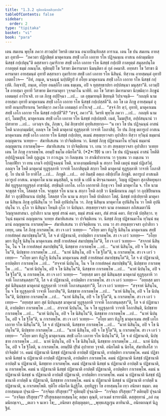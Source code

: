 ```yaml
---
title: "1.3.2 ทุติยอนิยตสิกฺขาปท"
tableOfContents: false
sidebar:
  order: 2
type: "tipitaka"
basket: "vi"
book: "para"
---
```



<DynamicBreadcrumb />

<Division number="452" book="para">

<Paragraph number="1829" book="para">
เตน สมเยน พุทฺโธ ภควา สาวตฺถิยํ วิหรติ เชตวเน อนาถปิณฺฑิกสฺส อาราเม. เตน โข ปน สมเยน อายสฺมา อุทายี—  “ภควตา ปฏิกฺขิตฺตํ มาตุคาเมน สทฺธิํ เอโก เอกาย รโห ปฏิจฺฉนฺเน อาสเน อลํกมฺมนิเย นิสชฺชํ กปฺเปตุนฺ”ติ ตสฺสาเยว กุมาริกาย สทฺธิํ เอโก เอกาย รโห นิสชฺชํ กปฺเปสิ กาลยุตฺตํ สมุลฺลปนฺโต กาลยุตฺตํ ธมฺมํ ภณนฺโต. ทุติยมฺปิ โข วิสาขา มิคารมาตา นิมนฺติตา ตํ กุลํ อคมาสิ. อทฺทสา โข วิสาขา มิคารมาตา อายสฺมนฺตํ อุทายิํ ตสฺสาเยว กุมาริกาย สทฺธิํ เอกํ เอกาย รโห นิสินฺนํ. ทิสฺวาน อายสฺมนฺตํ อุทายิํ เอตทโวจ—  “อิทํ, ภนฺเต, นจฺฉนฺนํ นปฺปติรูปํ ยํ อโยฺย มาตุคาเมน สทฺธิํ เอโก เอกาย รโห นิสชฺชํ กปฺเปติ. กิญฺจาปิ, ภนฺเต, อโยฺย อนตฺถิโก เตน ธมฺเมน, อปิ จ ทุสฺสทฺธาปยา อปฺปสนฺนา มนุสฺสา”ติ. เอวมฺปิ โข อายสฺมา อุทายี วิสาขาย มิคารมาตุยา วุจฺจมาโน นาทิยิ. อถ โข วิสาขา มิคารมาตา นิกฺขมิตฺวา ภิกฺขูนํ เอตมตฺถํ อาโรเจสิ. เย เต ภิกฺขู อปฺปิจฺฉา …เป…  เต อุชฺฌายนฺติ ขิยฺยนฺติ วิปาเจนฺติ—  “กถญฺหิ นาม อายสฺมา อุทายี มาตุคาเมน สทฺธิํ เอโก เอกาย รโห นิสชฺชํ กปฺเปสฺสตี”ติ.
</Paragraph>

<Paragraph number="1830" book="para">
อถ โข เต ภิกฺขู อายสฺมนฺตํ อุทายิํ อเนกปริยาเยน วิครหิตฺวา ภควโต เอตมตฺถํ อาโรเจสุํ …เป…  “สจฺจํ กิร ตฺวํ, อุทายิ, มาตุคาเมน สทฺธิํ เอโก เอกาย รโห นิสชฺชํ กปฺเปสี”ติ? “สจฺจํ, ภควา”ติ. วิครหิ พุทฺโธ ภควา …เป…  กถญฺหิ นาม ตฺวํ, โมฆปุริส, มาตุคาเมน สทฺธิํ เอโก เอกาย รโห นิสชฺชํ กปฺเปสฺสสิ. เนตํ, โมฆปุริส, อปฺปสนฺนานํ วา ปสาทาย …เป…  เอวญฺจ ปน, ภิกฺขเว, อิมํ สิกฺขาปทํ อุทฺทิเสยฺยาถ—
</Paragraph>

</Division>
<Division number="453" book="para">

<Paragraph number="1831" book="para">
<Emphasis>“น เหว โข ปน ปฏิจฺฉนฺนํ อาสนํ โหติ นาลงฺกมฺมนิยํ, อลญฺจ โข โหติ มาตุคามํ ทุฏฺฐุลฺลาหิ วาจาหิ โอภาสิตุํ. โย ปน ภิกฺขุ ตถารูเป อาสเน มาตุคาเมน สทฺธิํ เอโก เอกาย รโห นิสชฺชํ กปฺเปยฺย, ตเมนํ สทฺเธยฺยวจสา อุปาสิกา ทิสฺวา ทฺวินฺนํ ธมฺมานํ อญฺญตเรน วเทยฺย—  สํฆาทิเสเสน วา ปาจิตฺติเยน วา. นิสชฺชํ ภิกฺขุ ปฏิชานมาโน ทฺวินฺนํ ธมฺมานํ อญฺญตเรน กาเรตพฺโพ—  สํฆาทิเสเสน วา ปาจิตฺติเยน วา. เยน วา สา สทฺเธยฺยวจสา อุปาสิกา วเทยฺย เตน โส ภิกฺขุ กาเรตพฺโพ. อยมฺปิ ธมฺโม อนิยโต”</Emphasis>ติ. (*2*:<Emphasis>19</Emphasis>)
</Paragraph>

</Division>
<Division number="454" book="para">

<Paragraph number="1832" book="para">
<Emphasis>น เหว โข ปน ปฏิจฺฉนฺนํ อาสนํ โหตี</Emphasis>ติ อปฺปฏิจฺฉนฺนํ โหติ กุฏฺเฏน วา กวาเฏน วา กิลญฺเชน วา สาณิปากาเรน วา รุกฺเขน วา ถมฺเภน วา โกตฺถฬิยา วา เยน เกนจิ อปฺปฏิจฺฉนฺนํ โหติ.
</Paragraph>

<Paragraph number="1833" book="para">
<Emphasis>นาลงฺกมฺมนิยนฺ</Emphasis>ติ น สกฺกา โหติ เมถุนํ ธมฺมํ ปฏิเสวิตุํ.
</Paragraph>

<Paragraph number="1834" book="para">
<Emphasis>อลญฺจ โข โหติ มาตุคามํ ทุฏฺฐุลฺลาหิ วาจาหิ โอภาสิตุนฺ</Emphasis>ติ สกฺกา โหติ มาตุคามํ ทุฏฺฐุลฺลาหิ วาจาหิ โอภาสิตุํ.
</Paragraph>

<Paragraph number="1835" book="para">
<Emphasis>โย ปนา</Emphasis>ติ โย ยาทิโส …เป…  <Emphasis>ภิกฺขู</Emphasis>ติ …เป…  อยํ อิมสฺมิํ อตฺเถ อธิปฺเปโต ภิกฺขูติ.
</Paragraph>

<Paragraph number="1836" book="para">
<Emphasis>ตถารูเป อาสเน</Emphasis>ติ เอวรูเป อาสเน.
</Paragraph>

<Paragraph number="1837" book="para">
<Emphasis>มาตุคาโม</Emphasis> นาม มนุสฺสิตฺถี, น ยกฺขี น เปตี น ติรจฺฉานคตา, วิญฺญู ปฏิพลา สุภาสิตทุพฺภาสิตํ ทุฏฺฐุลฺลาทุฏฺฐุลฺลํ อาชานิตุํ.
</Paragraph>

<Paragraph number="1838" book="para">
<Emphasis>สทฺธินฺ</Emphasis>ติ เอกโต.
</Paragraph>

<Paragraph number="1839" book="para">
<Emphasis>เอโก เอกายา</Emphasis>ติ ภิกฺขุ เจว โหติ มาตุคาโม จ.
</Paragraph>

<Paragraph number="1840" book="para">
<Emphasis>รโห</Emphasis> นาม จกฺขุสฺส รโห, โสตสฺส รโห. <Emphasis>จกฺขุสฺส รโห</Emphasis> นาม น สกฺกา โหติ อกฺขิํ วา นิขณียมาเน ภมุกํ วา อุกฺขิปียมาเน สีสํ วา อุกฺขิปียมาเน ปสฺสิตุํ. <Emphasis>โสตสฺส รโห</Emphasis> นาม น สกฺกา โหติ ปกติกถา โสตุํ.
</Paragraph>

<Paragraph number="1841" book="para">
<Emphasis>นิสชฺชํ กปฺเปยฺยา</Emphasis>ติ มาตุคาเม นิสินฺเน ภิกฺขุ อุปนิสินฺโน วา โหติ อุปนิปนฺโน วา. ภิกฺขุ นิสินฺเน มาตุคาโม อุปนิสินฺโน วา โหติ อุปนิปนฺโน วา. อุโภ วา นิสินฺนา โหนฺติ อุโภ วา นิปนฺนา.
</Paragraph>

<Paragraph number="1842" book="para">
<Emphasis>สทฺเธยฺยวจสา</Emphasis> นาม อาคตผลา อภิสเมตาวินี วิญฺญาตสาสนา.
</Paragraph>

<Paragraph number="1843" book="para">
<Emphasis>อุปาสิกา</Emphasis> นาม พุทฺธํ สรณํ คตา, ธมฺมํ สรณํ คตา, สํฆํ สรณํ คตา.
</Paragraph>

<Paragraph number="1844" book="para">
<Emphasis>ทิสฺวา</Emphasis>ติ ปสฺสิตฺวา.
</Paragraph>

<Paragraph number="1845" book="para">
<Emphasis>ทฺวินฺนํ ธมฺมานํ อญฺญตเรน วเทยฺย สํฆาทิเสเสน วา ปาจิตฺติเยน วา</Emphasis>. นิสชฺชํ ภิกฺขุ ปฏิชานมาโน ทฺวินฺนํ ธมฺมานํ อญฺญตเรน กาเรตพฺโพ—  สํฆาทิเสเสน วา ปาจิตฺติเยน วา. เยน วา สา สทฺเธยฺยวจสา อุปาสิกา วเทยฺย, เตน โส ภิกฺขุ กาเรตพฺโพ.
</Paragraph>

</Division>
<Division number="455" book="para">

<Paragraph number="1846" book="para">
สา เจ เอวํ วเทยฺย—  “อโยฺย มยา ทิฏฺโฐ นิสินฺโน มาตุคาเมน สทฺธิํ กายสํสคฺคํ สมาปชฺชนฺโต”ติ, โส จ ตํ ปฏิชานาติ, อาปตฺติยา กาเรตพฺโพ. สา เจ เอวํ วเทยฺย—  “อโยฺย มยา ทิฏฺโฐ นิสินฺโน มาตุคาเมน สทฺธิํ กายสํสคฺคํ สมาปชฺชนฺโต”ติ, โส เจ เอวํ วเทยฺย—  “สจฺจาหํ นิสินฺโน, โน จ โข กายสํสคฺคํ สมาปชฺชินฺ”ติ, นิสชฺชาย กาเรตพฺโพ …เป…  “นาหํ นิสินฺโน, อปิ จ โข นิปนฺโน”ติ, นิปชฺชาย กาเรตพฺโพ …เป…  “นาหํ นิสินฺโน, อปิ จ โข ฐิโต”ติ, น กาเรตพฺโพ.
</Paragraph>

<Paragraph number="1847" book="para">
สา เจ เอวํ วเทยฺย—  “อโยฺย มยา ทิฏฺโฐ นิปนฺโน มาตุคาเมน สทฺธิํ กายสํสคฺคํ สมาปชฺชนฺโต”ติ, โส จ ตํ ปฏิชานาติ, อาปตฺติยา กาเรตพฺโพ …เป…  “สจฺจาหํ นิปนฺโน, โน จ โข กายสํสคฺคํ สมาปชฺชินฺ”ติ, นิปชฺชาย กาเรตพฺโพ …เป…  “นาหํ นิปนฺโน, อปิ จ โข นิสินฺโน”ติ, นิสชฺชาย กาเรตพฺโพ …เป…  “นาหํ นิปนฺโน, อปิ จ โข ฐิโต”ติ, น กาเรตพฺโพ.
</Paragraph>

<Paragraph number="1848" book="para">
สา เจ เอวํ วเทยฺย—  “อยฺยสฺส มยา สุตํ นิสินฺนสฺส มาตุคามํ ทุฏฺฐุลฺลาหิ วาจาหิ โอภาสนฺตสฺสา”ติ, โส จ ตํ ปฏิชานาติ, อาปตฺติยา กาเรตพฺโพ. สา เจ เอวํ วเทยฺย—  “อยฺยสฺส มยา สุตํ นิสินฺนสฺส มาตุคามํ ทุฏฺฐุลฺลาหิ วาจาหิ โอภาสนฺตสฺสา”ติ, โส เจ เอวํ วเทยฺย—  “สจฺจาหํ นิสินฺโน, โน จ โข ทุฏฺฐุลฺลาหิ วาจาหิ โอภาสินฺ”ติ, นิสชฺชาย กาเรตพฺโพ …เป…  “นาหํ นิสินฺโน, อปิ จ โข นิปนฺโน”ติ, นิปชฺชาย กาเรตพฺโพ …เป…  “นาหํ นิสินฺโน, อปิ จ โข ฐิโต”ติ, น กาเรตพฺโพ.
</Paragraph>

<Paragraph number="1849" book="para">
สา เจ เอวํ วเทยฺย—  “อยฺยสฺส มยา สุตํ นิปนฺนสฺส มาตุคามํ ทุฏฺฐุลฺลาหิ วาจาหิ โอภาสนฺตสฺสา”ติ, โส จ ตํ ปฏิชานาติ, อาปตฺติยา กาเรตพฺโพ …เป…  สจฺจาหํ นิปนฺโน, โน จ โข ทุฏฺฐุลฺลาหิ วาจาหิ โอภาสินฺติ, นิปชฺชาย กาเรตพฺโพ …เป…  “นาหํ นิปนฺโน, อปิ จ โข นิสินฺโน”ติ, นิสชฺชาย กาเรตพฺโพ …เป…  “นาหํ นิปนฺโน, อปิ จ โข ฐิโต”ติ, น กาเรตพฺโพ.
</Paragraph>

</Division>
<Division number="456" book="para">

<Paragraph number="1850" book="para">
สา เจ เอวํ วเทยฺย—  “อโยฺย มยา ทิฏฺโฐ มาตุคาเมน สทฺธิํ เอโก เอกาย รโห นิสินฺโน”ติ, โส จ ตํ ปฏิชานาติ, นิสชฺชาย กาเรตพฺโพ …เป…  “นาหํ นิสินฺโน, อปิ จ โข นิปนฺโน”ติ, นิปชฺชาย กาเรตพฺโพ …เป…  “นาหํ นิสินฺโน, อปิ จ โข ฐิโต”ติ, น กาเรตพฺโพ.
</Paragraph>

<Paragraph number="1851" book="para">
สา เจ เอวํ วเทยฺย—  “อโยฺย มยา ทิฏฺโฐ มาตุคาเมน สทฺธิํ เอโก เอกาย รโห นิปนฺโน”ติ, โส จ ตํ ปฏิชานาติ, นิปชฺชาย กาเรตพฺโพ …เป…  นาหํ นิปนฺโน, อปิ จ โข นิสินฺโนติ, นิสชฺชาย กาเรตพฺโพ …เป…  นาหํ นิปนฺโน, อปิ จ โข ฐิโตติ, น กาเรตพฺโพ.
</Paragraph>

<Paragraph number="1852" book="para">
<Emphasis>อยมฺปี</Emphasis>ติ ปุริมํ อุปาทาย วุจฺจติ.
</Paragraph>

<Paragraph number="1853" book="para">
<Emphasis>อนิยโต</Emphasis>ติ น นิยโต, สํฆาทิเสโส วา ปาจิตฺติยํ วา.
</Paragraph>

</Division>
<Division number="457" book="para">

<Paragraph number="1854" book="para">
คมนํ ปฏิชานาติ นิสชฺชํ ปฏิชานาติ อาปตฺติํ ปฏิชานาติ, อาปตฺติยา กาเรตพฺโพ. คมนํ ปฏิชานาติ นิสชฺชํ น ปฏิชานาติ อาปตฺติํ ปฏิชานาติ, อาปตฺติยา กาเรตพฺโพ. คมนํ ปฏิชานาติ นิสชฺชํ ปฏิชานาติ อาปตฺติํ น ปฏิชานาติ, นิสชฺชาย กาเรตพฺโพ. คมนํ ปฏิชานาติ นิสชฺชํ น ปฏิชานาติ อาปตฺติํ น ปฏิชานาติ, น กาเรตพฺโพ.
</Paragraph>

<Paragraph number="1855" book="para">
คมนํ น ปฏิชานาติ นิสชฺชํ ปฏิชานาติ อาปตฺติํ ปฏิชานาติ, อาปตฺติยา กาเรตพฺโพ. คมนํ น ปฏิชานาติ นิสชฺชํ น ปฏิชานาติ อาปตฺติํ ปฏิชานาติ, อาปตฺติยา กาเรตพฺโพ. คมนํ น ปฏิชานาติ นิสชฺชํ ปฏิชานาติ อาปตฺติํ น ปฏิชานาติ, นิสชฺชาย กาเรตพฺโพ. คมนํ น ปฏิชานาติ นิสชฺชํ น ปฏิชานาติ อาปตฺติํ น ปฏิชานาติ, น กาเรตพฺโพติ.

</Paragraph>
</Division>

<Paragraph number="1856" type="center" book="para">
ทุติโย อนิยโต นิฏฺฐิโต.


</Paragraph>

<Division number="458" book="para">

<Paragraph number="1857" book="para">
อุทฺทิฏฺฐา โข อายสฺมนฺโต เทฺว อนิยตา ธมฺมา. ตตฺถายสฺมนฺเต ปุจฺฉามิ—  “กจฺจิตฺถ ปริสุทฺธา”? ทุติยมฺปิ ปุจฺฉามิ—  “กจฺจิตฺถ ปริสุทฺธา”? ตติยมฺปิ ปุจฺฉามิ—  “กจฺจิตฺถ ปริสุทฺธา”? ปริสุทฺเธตฺถายสฺมนฺโต; ตสฺมา ตุณฺหี, เอวเมตํ ธารยามีติ.

</Paragraph>
</Division>

<Paragraph number="1858" type="center" book="para">
ตสฺสุทฺทานํ


</Paragraph>

<Paragraph number="1859" type="verses" book="para">
_อลํ กมฺมนิยญฺเจว,_  
_ตเถว จ นเหว โข;_  
_อนิยตา สุปญฺญตฺตา,_  
_พุทฺธเสฏฺเฐน ตาทินาติ._  


</Paragraph>

<Paragraph number="1860" type="center" book="para">
อนิยตกณฺฑํ นิฏฺฐิตํ.
</Paragraph>